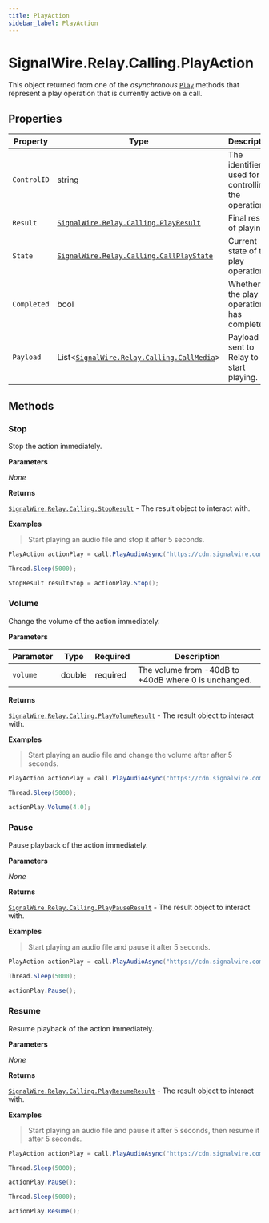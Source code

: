 ```yaml
---
title: PlayAction
sidebar_label: PlayAction
---
```


[signalwire-relay-calling-callmedia]: ../call-media
[signalwire-relay-calling-callplaystate]: ../call-play-state
[signalwire-relay-calling-playpauseresult]: ../results/play-pause-result
[signalwire-relay-calling-playresult]: ../results/play-result
[signalwire-relay-calling-playresumeresult]: ../results/play-resume-result
[signalwire-relay-calling-playvolumeresult]: ../results/play-volume-result
[signalwire-relay-calling-stopresult]: ../results/stop-result
[call]: ../call#play

# SignalWire.Relay.Calling.PlayAction

This object returned from one of the _asynchronous_ [`Play`][call] methods that represent a play operation that is currently active on a call.

## Properties

| Property | Type | Description |
| -------- | ---- | ----------- |
| `ControlID` | string | The identifier used for controlling the operation. |
| `Result` | [`SignalWire.Relay.Calling.PlayResult`][signalwire-relay-calling-playresult] | Final result of playing. |
| `State` | [`SignalWire.Relay.Calling.CallPlayState`][signalwire-relay-calling-callplaystate] | Current state of the play operation. |
| `Completed` | bool | Whether the play operation has completed. |
| `Payload` | List&lt;[`SignalWire.Relay.Calling.CallMedia`][signalwire-relay-calling-callmedia]&gt; | Payload sent to Relay to start playing. |

## Methods

### Stop

Stop the action immediately.

**Parameters**

_None_

**Returns**

[`SignalWire.Relay.Calling.StopResult`][signalwire-relay-calling-stopresult] - The result object to interact with.

**Examples**

> Start playing an audio file and stop it after 5 seconds.

```csharp
PlayAction actionPlay = call.PlayAudioAsync("https://cdn.signalwire.com/default-music/welcome.mp3");

Thread.Sleep(5000);

StopResult resultStop = actionPlay.Stop();
```

### Volume

Change the volume of the action immediately.

**Parameters**

| Parameter | Type | Required | Description |
| --------- | ---- | -------- | ----------- |
| `volume` | double | <span className="required-arg">required</span> | The volume from -40dB to +40dB where 0 is unchanged.

**Returns**

[`SignalWire.Relay.Calling.PlayVolumeResult`][signalwire-relay-calling-playvolumeresult] - The result object to interact with.

**Examples**

> Start playing an audio file and change the volume after after 5 seconds.

```csharp
PlayAction actionPlay = call.PlayAudioAsync("https://cdn.signalwire.com/default-music/welcome.mp3");

Thread.Sleep(5000);

actionPlay.Volume(4.0);
```

### Pause

Pause playback of the action immediately.

**Parameters**

_None_

**Returns**

[`SignalWire.Relay.Calling.PlayPauseResult`][signalwire-relay-calling-playpauseresult] - The result object to interact with.

**Examples**

> Start playing an audio file and pause it after 5 seconds.

```csharp
PlayAction actionPlay = call.PlayAudioAsync("https://cdn.signalwire.com/default-music/welcome.mp3");

Thread.Sleep(5000);

actionPlay.Pause();
```

### Resume

Resume playback of the action immediately.

**Parameters**

_None_

**Returns**

[`SignalWire.Relay.Calling.PlayResumeResult`][signalwire-relay-calling-playresumeresult] - The result object to interact with.

**Examples**

> Start playing an audio file and pause it after 5 seconds, then resume it after 5 seconds.

```csharp
PlayAction actionPlay = call.PlayAudioAsync("https://cdn.signalwire.com/default-music/welcome.mp3");

Thread.Sleep(5000);

actionPlay.Pause();

Thread.Sleep(5000);

actionPlay.Resume();
```